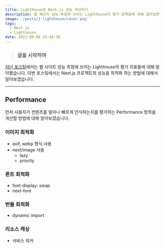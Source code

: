 ```yaml
---
title: Lighthouse로 Next.js 성능 개선하기
description: 웹 페이지 성능 측정에 쓰이는 Lighthouse의 평가 항목들에 대해 알아보면서 성능 개선 방법을 고민해봅시다.
image: '/posts/2-lighthouse/cover.png'
tags:
  - Next.js
  - Lighthouse
date: 2023-09-08 22:48:39
---
```


> ### 글을 시작하며

[지난 포스팅](http://localhost:3000/blog/nextjs/2-lighthouse)에서는 웹 사이트 성능 측정에 쓰이는 Lighthouse의 평가 지표들에 대해 알아봤습니다.
이번 포스팅에서는 Next.js 프로젝트의 성능을 최적화 하는 방법에 대해서 알아보겠습니다.

---

## Performance

먼저 사용자가 컨텐츠를 얼마나 빠르게 인식하는지를 평가하는 Performance 항목을 개선할 방법에 대해 알아보겠습니다.

### 이미지 최적화

- avif, webp 형식 사용
- next/image 사용
  - lazy
  - priority

### 폰트 최적화

- font-display: swap
- next-font

### 번들 최적화

- dynamic import

### 리소스 캐싱

- 서비스 워커
